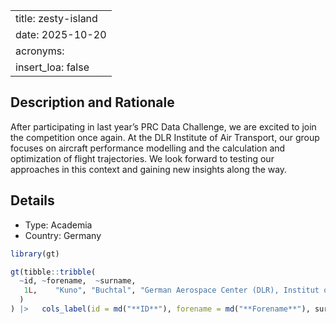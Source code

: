
---
title: zesty-island
date: 2025-10-20
acronyms:
  insert_loa: false
---

## Description and Rationale

After participating in last year’s PRC Data Challenge, we are excited to join the competition once again. At the DLR Institute of Air Transport, our group focuses on aircraft performance modelling and the calculation and optimization of flight trajectories. We look forward to testing our approaches in this context and gaining new insights along the way.

## Details

* Type: Academia
* Country: Germany

```r
library(gt)

gt(tibble::tribble(
  ~id, ~forename,  ~surname,                                               ~affiliation,
   1L,    "Kuno", "Buchtal", "German Aerospace Center (DLR), Institut of Air Transport"
  )
) |>   cols_label(id = md("**ID**"), forename = md("**Forename**"), surname ~ md("**Surname**"), affiliation ~ md("**Affiliation**"))
```
